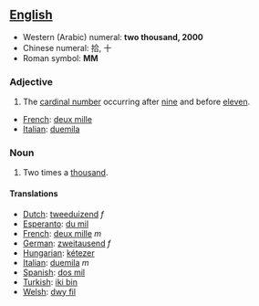 ==[[English]]==

*Western (Arabic) numeral: '''two thousand, 2000'''
*Chinese numeral: 拾, 十
*Roman symbol: '''MM'''

===Adjective===

# The [[cardinal number]] occurring after [[nine]] and before [[eleven]].

*[[French]]: [[deux mille]]
*[[Italian]]: [[duemila]]

===Noun===

# Two times a [[thousand]].

====Translations====

*[[Dutch]]: [[tweeduizend]] ''f''
*[[Esperanto]]: [[du mil]]
*[[French]]: [[deux mille]] ''m''
*[[German]]: [[zweitausend]] ''f''
*[[Hungarian]]: [[kétezer]]
*[[Italian]]: [[duemila]] ''m''
*[[Spanish]]: [[dos mil]] '' ''
*[[Turkish]]: [[iki bin]]
*[[Welsh]]: [[dwy fil]]